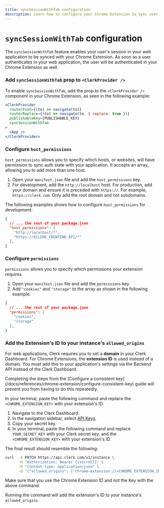 ```yaml
---
title: syncSessionWithTab configuration
description: Learn how to configure your Chrome Extension to sync user authentication with your web application.
---
```


# `syncSessionWithTab` configuration

The `syncSessionWithTab` feature enables your user's session in your web application to be synced with your Chrome Extension. As soon as a user authenticates in your web application, the user will be authenticated in your Chrome Extension as well.

<Steps>

### Add `syncSessionWithTab` prop to `<ClerkProvider />`

To enable `syncSessionWithTab`, add the prop to the `<ClerkProvider />` component in your Chrome Extension, as seen in the following example:

```jsx filename="main.tsx" {5}
<ClerkProvider
  routerPush={(to) => navigate(to)}
  routerReplace={(to) => navigate(to, { replace: true })}
  publishableKey={PUBLISHABLE_KEY}
  syncSessionWithTab
>
  <App />
</ClerkProvider>
```

### Configure `host_permissions`

`host_permissions` allows you to specify which hosts, or websites, will have permission to sync auth state with your application. It accepts an array, allowing you to add more than one host.

1. Open your `manifest.json` file and add the `host_permissions` key.
1. For development, add the `http://localhost` host.
    For production, add your domain and ensure it is preceded with `https://`. For example, `https://clerk.com`. Only add the root domain and not subdomains.

The following examples shows how to configure `host_permissions` for development:

```json filename="/package.json" {5-7}
{
  // ... the rest of your package.json
  "host_permissions": [
    "http://localhost/*",
    "https://$CLERK_FRONTEND_API/*"
  ],
}
```

### Configure `permissions`

`permissions` allows you to specify which permissions your extension requires.

1. Open your `manifest.json` file and add the `permissions` key.
1. Add `"cookies"` and `"storage"` to the array as shown in the following example:

```json filename="/package.json" {5-8}
{
  // ... the rest of your package.json
  "permissions": [
    "cookies",
    "storage"
  ],
}
```

### Add the Extension's ID to your instance's `allowed_origins`

For web applications, Clerk requires you to set a **domain** in your Clerk Dashboard. For Chrome Extensions, the **extension ID** is used *instead* of a domain. You must add this to your application's settings via the Backend API instead of the Clerk Dashboard.

<Callout type="info">
  Completing the steps from the [Configure a consistent key](/docs/references/chrome-extension/configure-consistent-key) guide will prevent you from having to do this repeatedly.
</Callout>

<SignedIn>

In your terminal, paste the following command and replace the `<CHROME_EXTENSION_KEY>` with your extension's ID.

</SignedIn>

<SignedOut>

1. Navigate to the Clerk Dashboard.
1. In the navigation sidebar, select [API Keys](https://dashboard.clerk.com/last-active?path=api-keys).
1. Copy your secret key.
1. In your terminal, paste the following command and replace `YOUR_SECRET_KEY` with your Clerk secret key, and the `<CHROME_EXTENSION_KEY>` with your extension's ID.

The final result should resemble the following:

</SignedOut>

```bash filename="terminal"
curl  -X PATCH https://api.clerk.com/v1/instance \
      -H "Authorization: Bearer {{secret}}" \
      -H "Content-type: application/json" \
      -d '{"allowed_origins": ["chrome-extension://<CHROME_EXTENSION_ID>"]}'
```
<Callout type="info">
Make sure that you use the Chrome Extension ID and not the Key with the above command.
</Callout>

Running the command will add the extension's ID to your instance's `allowed_origins`.

</Steps>
